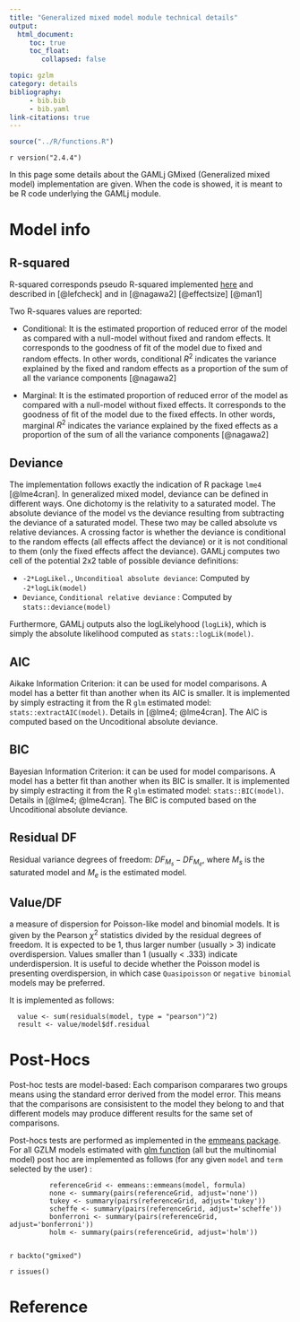 ```yaml
---
title: "Generalized mixed model module technical details"
output: 
  html_document:
     toc: true
     toc_float:
        collapsed: false

topic: gzlm
category: details
bibliography: 
     - bib.bib
     - bib.yaml
link-citations: true
---
```



```r
source("../R/functions.R")
```

`r version("2.4.4")` 


In this page some details about the GAMLj GMixed (Generalized mixed model)  implementation are given. When the code is showed, it is meant to be R code underlying the GAMLj module.

# Model info

## R-squared
R-squared corresponds pseudo R-squared implemented  [here](http://jslefche.github.io/piecewiseSEM/) and described in [@lefcheck] and in [@nagawa2] [@effectsize] [@man1]

Two R-squares values are reported:

* Conditional: It is the estimated proportion of reduced error of the model as compared with a null-model without fixed and random effects. It corresponds to the goodness of fit of the model due to fixed and random effects.  In other words, conditional $R^2$ indicates the variance explained by the fixed and random effects as a proportion of the sum of all the variance components [@nagawa2]


* Marginal: It is the estimated proportion of reduced error of the model as compared with a null-model without fixed effects. It corresponds to the goodness of fit of the model due to the fixed effects. In other words, marginal $R^2$ indicates the variance explained by the fixed effects as a proportion of the sum of all the variance components [@nagawa2]



## Deviance

The implementation follows exactly the indication of R package `lme4` [@lme4cran]. In generalized mixed model, deviance can be defined in different ways. One dichotomy is the relativity to a saturated model. The absolute deviance of the model vs the deviance resulting from subtracting the deviance of a saturated model. These two may be called absolute vs relative deviances. A crossing factor is whether the deviance is conditional to the random effects (all effects affect the deviance) or it is not conditional to them (only the fixed effects affect the deviance). GAMLj computes two cell of the potential 2x2 table of possible deviance definitions:

* `-2*LogLikel.`, `Unconditioal absolute deviance`: Computed by `-2*logLik(model)`
*  `Deviance`, `Conditional relative deviance` : Computed by `stats::deviance(model)`

Furthermore, GAMLj outputs also the logLikelyhood (`logLik`), which is simply the absolute likelihood computed as `stats::logLik(model)`.


## AIC

Aikake Information Criterion: it can be used for model comparisons. A model has a better fit than another when its AIC is smaller. It is implemented by simply estracting it from the R `glm` estimated model: `stats::extractAIC(model)`. Details in [@lme4; @lme4cran]. The AIC is computed based on the Uncoditional absolute deviance.

## BIC

Bayesian Information Criterion: it can be used for model comparisons. A model has a better fit than another when its BIC is smaller. It is implemented by simply estracting it from the R `glm` estimated model: `stats::BIC(model)`. Details in [@lme4; @lme4cran]. The BIC is computed based on the Uncoditional absolute deviance.



## Residual DF

Residual variance degrees of freedom: $DF_{M_s} -DF_{M_e}$, where $M_s$ is the saturated model and $M_e$ is the estimated model.

## Value/DF

a measure of dispersion for Poisson-like model and binomial models. It is given by the Pearson $\chi^2$ statistics divided by the residual degrees of freedom. It is expected to be 1, thus larger number (usually > 3) indicate overdispersion. Values smaller than 1 (usually < .333) indicate underdispersion. It is useful to decide whether the Poisson model is presenting overdispersion, in which case `Quasipoisson` or `negative binomial` models may be preferred. 

It is implemented as follows:

```
  value <- sum(residuals(model, type = "pearson")^2)
  result <- value/model$df.residual

```


# Post-Hocs

Post-hoc tests are model-based: Each comparison comparares two groups means using the standard error derived from the model error. This means that the comparisons are consisistent to the model they belong to and that different models may produce different results for the same set of comparisons.

Post-hocs tests are performed as implemented in the [emmeans package](https://cran.r-project.org/web/packages/emmeans/index.html). For all GZLM models estimated with [glm function](https://stat.ethz.ch/R-manual/R-devel/library/stats/html/glm.html) (all but the multinomial model) post hoc are implemented as follows (for any given  `model` and `term` selected by the user) :

```
          referenceGrid <- emmeans::emmeans(model, formula)
          none <- summary(pairs(referenceGrid, adjust='none'))
          tukey <- summary(pairs(referenceGrid, adjust='tukey'))
          scheffe <- summary(pairs(referenceGrid, adjust='scheffe'))
          bonferroni <- summary(pairs(referenceGrid, adjust='bonferroni'))
          holm <- summary(pairs(referenceGrid, adjust='holm'))
      
```




`r backto("gmixed")`


`r issues()`

# Reference